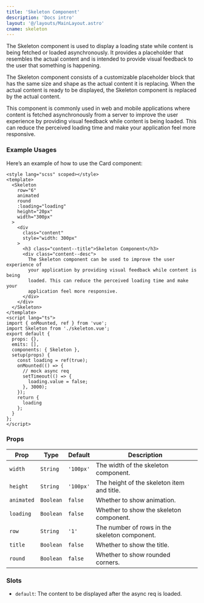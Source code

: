 ```yaml
---
title: 'Skeleton Component'
description: 'Docs intro'
layout: '@/layouts/MainLayout.astro'
cname: skeleton
---
```



The Skeleton component is used to display a loading state while content is being fetched or loaded asynchronously. It provides a placeholder that resembles the actual content and is intended to provide visual feedback to the user that something is happening.

The Skeleton component consists of a customizable placeholder block that has the same size and shape as the actual content it is replacing. When the actual content is ready to be displayed, the Skeleton component is replaced by the actual content.

This component is commonly used in web and mobile applications where content is fetched asynchronously from a server to improve the user experience by providing visual feedback while content is being loaded. This can reduce the perceived loading time and make your application feel more responsive.

### Example Usages

<div class="cmp-usage__wrapper">
  <SkeletonVue client:visible />
</div>

Here’s an example of how to use the Card component:

```vue
<style lang="scss" scoped></style>
<template>
  <Skeleton
    row="6"
    animated
    round
    :loading="loading"
    height="20px"
    width="300px"
  >
    <div
      class="content"
      style="width: 300px"
    >
      <h3 class="content--title">Skeleton Component</h3>
      <div class="content--desc">
        The Skeleton component can be used to improve the user experience of
        your application by providing visual feedback while content is being
        loaded. This can reduce the perceived loading time and make your
        application feel more responsive.
      </div>
    </div>
  </Skeleton>
</template>
<script lang="ts">
import { onMounted, ref } from 'vue';
import Skeleton from './skeleton.vue';
export default {
  props: {},
  emits: [],
  components: { Skeleton },
  setup(props) {
    const loading = ref(true);
    onMounted(() => {
      // mock async req
      setTimeout(() => {
        loading.value = false;
      }, 3000);
    });
    return {
      loading
    };
  }
};
</script>
```

### Props

| Prop       | Type      | Default   | Description                                   |
| ---------- | --------- | --------- | --------------------------------------------- |
| `width`    | `String`  | `'100px'` | The width of the skeleton component.          |
| `height`   | `String`  | `'100px'` | The height of the skeleton item and title.    |
| `animated` | `Boolean` | `false`   | Whether to show animation.                    |
| `loading`  | `Boolean` | `false`   | Whether to show the skeleton component.       |
| `row`      | `String`  | `'1'`     | The number of rows in the skeleton component. |
| `title`    | `Boolean` | `false`   | Whether to show the title.                    |
| `round`    | `Boolean` | `false`   | Whether to show rounded corners.              |

### Slots

- `default`: The content to be displayed after the async req is loaded.
